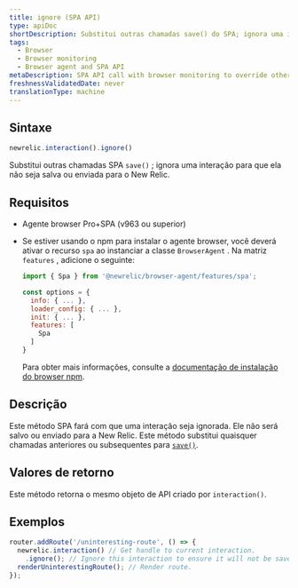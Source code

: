 ```yaml
---
title: ignore (SPA API)
type: apiDoc
shortDescription: Substitui outras chamadas save() do SPA; ignora uma interação para que ela não seja salva ou enviada para o New Relic.
tags:
  - Browser
  - Browser monitoring
  - Browser agent and SPA API
metaDescription: SPA API call with browser monitoring to override other save calls; ignores an interaction so it is not be saved or sent to New Relic.
freshnessValidatedDate: never
translationType: machine
---
```


## Sintaxe

```js
newrelic.interaction().ignore()
```

Substitui outras chamadas SPA `save()` ; ignora uma interação para que ela não seja salva ou enviada para o New Relic.

## Requisitos

* Agente browser Pro+SPA (v963 ou superior)

* Se estiver usando o npm para instalar o agente browser, você deverá ativar o recurso `spa` ao instanciar a classe `BrowserAgent` . Na matriz `features` , adicione o seguinte:

  ```js
  import { Spa } from '@newrelic/browser-agent/features/spa';

  const options = {
    info: { ... },
    loader_config: { ... },
    init: { ... },
    features: [
      Spa
    ]
  }
  ```

  Para obter mais informações, consulte a [documentação de instalação do browser npm](https://www.npmjs.com/package/@newrelic/browser-agent#new-relic-browser-agent).

## Descrição

Este método SPA fará com que uma interação seja ignorada. Ele não será salvo ou enviado para a New Relic. Este método substitui quaisquer chamadas anteriores ou subsequentes para [`save()`](/docs/browser/new-relic-browser/browser-agent-apis/browser-spa-api-newrelicinteractionsave).

## Valores de retorno

Este método retorna o mesmo objeto de API criado por `interaction()`.

## Exemplos

```js
router.addRoute('/uninteresting-route', () => {
  newrelic.interaction() // Get handle to current interaction.
    .ignore(); // Ignore this interaction to ensure it will not be saved.
  renderUninterestingRoute(); // Render route.
});
```